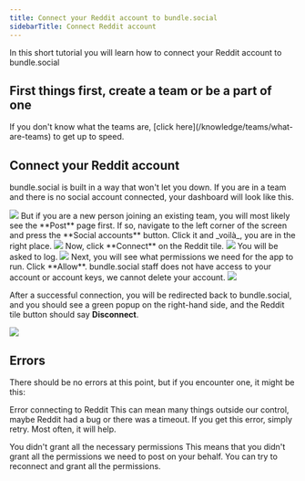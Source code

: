 ```yaml
---
title: Connect your Reddit account to bundle.social
sidebarTitle: Connect Reddit account
---
```


In this short tutorial you will learn how to connect your Reddit account to bundle.social

<h2>First things first, create a team or be a part of one</h2>
If you don't know what the teams are, [click here](/knowledge/teams/what-are-teams)
to get up to speed.

## Connect your Reddit account

bundle.social is built in a way that won't let you down. If you are in a team and
there is no social account connected, your dashboard will look like this.

<Frame type='glass'>
  <img src='/images/knowledge/social-accounts/youtube/001_youtube.png' />
</Frame>
But if you are a new person joining an existing team, you will most likely see the
**Post** page first. If so, navigate to the left corner of the screen and press the
**Social accounts** button. Click it and _voilà_, you are in the right place.
<Frame type='glass'>
  <img src='/images/knowledge/social-accounts/youtube/002_youtube.png' />
</Frame>
Now, click **Connect** on the Reddit tile.
<Frame type='glass'>
  <img src='/images/knowledge/social-accounts/reddit/001_reddit.png' />
</Frame>
You will be asked to log.
<Frame type='glass'>
  <img src='/images/knowledge/social-accounts/reddit/002_reddit.png' />
</Frame>
Next, you will see what permissions we need for the app to run. Click **Allow**.
<Note>
  bundle.social staff does not have access to your account or account keys, we
  cannot delete your account.
</Note>
<Frame type='glass'>
  <img src='/images/knowledge/social-accounts/reddit/003_reddit.png' />
</Frame>

After a successful connection, you will be redirected back to bundle.social, and
you should see a green popup on the right-hand side, and the Reddit tile button
should say **Disconnect**.

<Frame type='glass'>
  <img src='/images/knowledge/social-accounts/reddit/004_reddit.png' />
</Frame>

## Errors

There should be no errors at this point, but if you encounter one, it might be this:

<Warning>Error connecting to Reddit</Warning>
This can mean many things outside our control, maybe Reddit had a bug or there was
a timeout. If you get this error, simply retry. Most often, it will help.

<Warning>
  You didn't grant all the necessary permissions
</Warning>
This means that you didn't grant all the permissions we need to post on your behalf. You can try to reconnect and grant all the permissions.